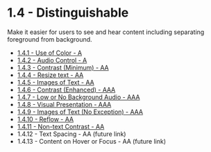 # 1.4 - Distinguishable

Make it easier for users to see and hear content including separating foreground from background.

- [1.4.1 - Use of Color - A](./1.4.1-use-of-color.mdx)
- [1.4.2 - Audio Control - A](./1.4.2-audio-control.mdx)
- [1.4.3 - Contrast (Minimum) - AA](./1.4.3-contrast-minimum.mdx)
- [1.4.4 - Resize text - AA](./1.4.4-resize-text.mdx)
- [1.4.5 - Images of Text - AA](./1.4.5-images-of-text.mdx)
- [1.4.6 - Contrast (Enhanced) - AAA](./1.4.6-contrast-enhanced.mdx)
- [1.4.7 - Low or No Background Audio - AAA](./1.4.7-low-or-no-background-audio.mdx)
- [1.4.8 - Visual Presentation - AAA](./1.4.8-visual-presentation.mdx)
- [1.4.9 - Images of Text (No Exception) - AAA](./1.4.9-images-of-text-no-exception.mdx)
- [1.4.10 - Reflow - AA](./1.4.10-reflow.mdx)
- [1.4.11 - Non-text Contrast - AA](./1.4.11-non-text-contrast.mdx)
- 1.4.12 - Text Spacing - AA (future link)
- 1.4.13 - Content on Hover or Focus - AA (future link)